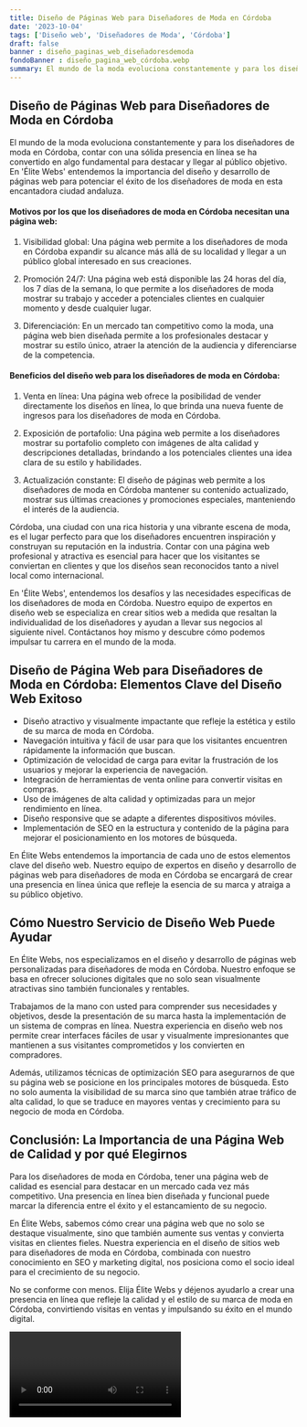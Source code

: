 ```yaml
---
title: Diseño de Páginas Web para Diseñadores de Moda en Córdoba
date: '2023-10-04'
tags: ['Diseño web', 'Diseñadores de Moda', 'Córdoba']
draft: false
banner : diseño_paginas_web_diseñadoresdemoda
fondoBanner : diseño_pagina_web_córdoba.webp
summary: El mundo de la moda evoluciona constantemente y para los diseñadores de moda en Córdoba, contar con una sólida presencia en línea se ha convertido en algo fundamental para destacar y llegar al público objetivo. En 'Élite Webs' entendemos la importancia del diseño y desarrollo de páginas web para potenciar el éxito de los diseñadores de moda en esta encantadora ciudad andaluza.
---
```


## Diseño de Páginas Web para Diseñadores de Moda en Córdoba

El mundo de la moda evoluciona constantemente y para los diseñadores de moda en Córdoba, contar con una sólida presencia en línea se ha convertido en algo fundamental para destacar y llegar al público objetivo. En 'Élite Webs' entendemos la importancia del diseño y desarrollo de páginas web para potenciar el éxito de los diseñadores de moda en esta encantadora ciudad andaluza.

#### Motivos por los que los diseñadores de moda en Córdoba necesitan una página web:

1. Visibilidad global: Una página web permite a los diseñadores de moda en Córdoba expandir su alcance más allá de su localidad y llegar a un público global interesado en sus creaciones.

2. Promoción 24/7: Una página web está disponible las 24 horas del día, los 7 días de la semana, lo que permite a los diseñadores de moda mostrar su trabajo y acceder a potenciales clientes en cualquier momento y desde cualquier lugar.

3. Diferenciación: En un mercado tan competitivo como la moda, una página web bien diseñada permite a los profesionales destacar y mostrar su estilo único, atraer la atención de la audiencia y diferenciarse de la competencia.

#### Beneficios del diseño web para los diseñadores de moda en Córdoba:

1. Venta en línea: Una página web ofrece la posibilidad de vender directamente los diseños en línea, lo que brinda una nueva fuente de ingresos para los diseñadores de moda en Córdoba.

2. Exposición de portafolio: Una página web permite a los diseñadores mostrar su portafolio completo con imágenes de alta calidad y descripciones detalladas, brindando a los potenciales clientes una idea clara de su estilo y habilidades.

3. Actualización constante: El diseño de páginas web permite a los diseñadores de moda en Córdoba mantener su contenido actualizado, mostrar sus últimas creaciones y promociones especiales, manteniendo el interés de la audiencia.

Córdoba, una ciudad con una rica historia y una vibrante escena de moda, es el lugar perfecto para que los diseñadores encuentren inspiración y construyan su reputación en la industria. Contar con una página web profesional y atractiva es esencial para hacer que los visitantes se conviertan en clientes y que los diseños sean reconocidos tanto a nivel local como internacional.

En 'Élite Webs', entendemos los desafíos y las necesidades específicas de los diseñadores de moda en Córdoba. Nuestro equipo de expertos en diseño web se especializa en crear sitios web a medida que resaltan la individualidad de los diseñadores y ayudan a llevar sus negocios al siguiente nivel. Contáctanos hoy mismo y descubre cómo podemos impulsar tu carrera en el mundo de la moda.

<GifSeo />

<Cta />

## Diseño de Página Web para Diseñadores de Moda en Córdoba: Elementos Clave del Diseño Web Exitoso

- Diseño atractivo y visualmente impactante que refleje la estética y estilo de su marca de moda en Córdoba.
- Navegación intuitiva y fácil de usar para que los visitantes encuentren rápidamente la información que buscan.
- Optimización de velocidad de carga para evitar la frustración de los usuarios y mejorar la experiencia de navegación.
- Integración de herramientas de venta online para convertir visitas en compras.
- Uso de imágenes de alta calidad y optimizadas para un mejor rendimiento en línea.
- Diseño responsive que se adapte a diferentes dispositivos móviles.
- Implementación de SEO en la estructura y contenido de la página para mejorar el posicionamiento en los motores de búsqueda.

En Élite Webs entendemos la importancia de cada uno de estos elementos clave del diseño web. Nuestro equipo de expertos en diseño y desarrollo de páginas web para diseñadores de moda en Córdoba se encargará de crear una presencia en línea única que refleje la esencia de su marca y atraiga a su público objetivo.

## Cómo Nuestro Servicio de Diseño Web Puede Ayudar

En Élite Webs, nos especializamos en el diseño y desarrollo de páginas web personalizadas para diseñadores de moda en Córdoba. Nuestro enfoque se basa en ofrecer soluciones digitales que no solo sean visualmente atractivas sino también funcionales y rentables.

Trabajamos de la mano con usted para comprender sus necesidades y objetivos, desde la presentación de su marca hasta la implementación de un sistema de compras en línea. Nuestra experiencia en diseño web nos permite crear interfaces fáciles de usar y visualmente impresionantes que mantienen a sus visitantes comprometidos y los convierten en compradores.

Además, utilizamos técnicas de optimización SEO para asegurarnos de que su página web se posicione en los principales motores de búsqueda. Esto no solo aumenta la visibilidad de su marca sino que también atrae tráfico de alta calidad, lo que se traduce en mayores ventas y crecimiento para su negocio de moda en Córdoba.

## Conclusión: La Importancia de una Página Web de Calidad y por qué Elegirnos

Para los diseñadores de moda en Córdoba, tener una página web de calidad es esencial para destacar en un mercado cada vez más competitivo. Una presencia en línea bien diseñada y funcional puede marcar la diferencia entre el éxito y el estancamiento de su negocio.

En Élite Webs, sabemos cómo crear una página web que no solo se destaque visualmente, sino que también aumente sus ventas y convierta visitas en clientes fieles. Nuestra experiencia en el diseño de sitios web para diseñadores de moda en Córdoba, combinada con nuestro conocimiento en SEO y marketing digital, nos posiciona como el socio ideal para el crecimiento de su negocio.

No se conforme con menos. Elija Élite Webs y déjenos ayudarlo a crear una presencia en línea que refleje la calidad y el estilo de su marca de moda en Córdoba, convirtiendo visitas en ventas y impulsando su éxito en el mundo digital.

<Video />

<CtaBot job='Diseñadores de Moda' city='Córdoba'/>

<Gmaps query='Córdoba+españa+maps' />